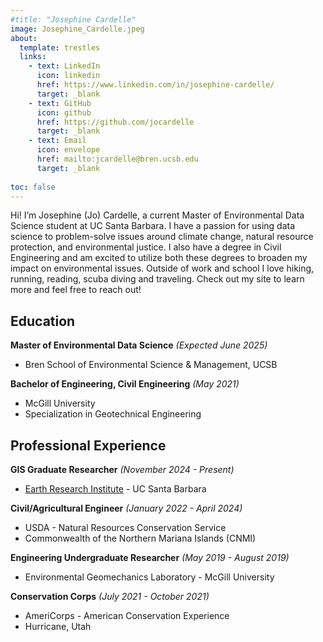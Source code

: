 ```yaml
---
#title: "Josephine Cardelle"
image: Josephine_Cardelle.jpeg
about: 
  template: trestles
  links: 
    - text: LinkedIn
      icon: linkedin
      href: https://www.linkedin.com/in/josephine-cardelle/
      target: _blank
    - text: GitHub
      icon: github
      href: https://github.com/jocardelle
      target: _blank
    - text: Email
      icon: envelope
      href: mailto:jcardelle@bren.ucsb.edu
      target: _blank
      
toc: false
---
```


Hi! I’m Josephine (Jo) Cardelle, a current Master of Environmental Data Science student at UC Santa Barbara. I have a passion for using data science to problem-solve issues around climate change, natural resource protection, and environmental justice. I also have a degree in Civil Engineering and am excited to utilize both these degrees to broaden my impact on environmental issues. Outside of work and school I love hiking, running, reading, scuba diving and traveling. Check out my site to learn more and feel free to reach out!

## Education

**Master of Environmental Data Science** *(Expected June 2025)*

-   Bren School of Environmental Science & Management, UCSB

**Bachelor of Engineering, Civil Engineering** *(May 2021)*

-   McGill University
-   Specialization in Geotechnical Engineering

## Professional Experience

**GIS Graduate Researcher** *(November 2024 - Present)*

-   [Earth Research Institute](https://www.eri.ucsb.edu/) - UC Santa Barbara

**Civil/Agricultural Engineer** *(January 2022 - April 2024)*

-   USDA - Natural Resources Conservation Service
-   Commonwealth of the Northern Mariana Islands (CNMI)

**Engineering Undergraduate Researcher** *(May 2019 - August 2019)*

-   Environmental Geomechanics Laboratory - McGill University

**Conservation Corps** *(July 2021 - October 2021)*

-   AmeriCorps - American Conservation Experience
-   Hurricane, Utah
